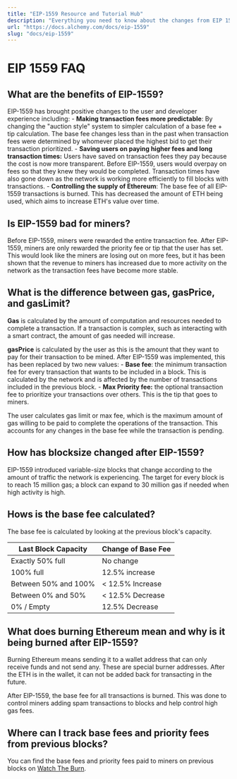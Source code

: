 ```yaml
---
title: "EIP-1559 Resource and Tutorial Hub"
description: "Everything you need to know about the changes from EIP 1559 (London Hardfork) as a developer, and how you can use the new methods for transactions in your DApp."
url: "https://docs.alchemy.com/docs/eip-1559"
slug: "docs/eip-1559"
---
```



# EIP 1559 FAQ

## What are the benefits of EIP-1559?

EIP-1559 has brought positive changes to the user and developer experience including: - **Making transaction fees more predictable**: By changing the "auction style" system to simpler calculation of a base fee + tip calculation. The base fee changes less than in the past when transaction fees were determined by whomever placed the highest bid to get their transaction prioritized. - **Saving users on paying higher fees and long transaction times:** Users have saved on transaction fees they pay because the cost is now more transparent. Before EIP-1559, users would overpay on fees so that they knew they would be completed. Transaction times have also gone down as the network is working more efficiently to fill blocks with transactions. - **Controlling the supply of Ethereum**: The base fee of all EIP-1559 transactions is burned. This has decreased the amount of ETH being used, which aims to increase ETH's value over time.

## Is EIP-1559 bad for miners?

Before EIP-1559, miners were rewarded the entire transaction fee. After EIP-1559, miners are only rewarded the priority fee or tip that the user has set. This would look like the miners are losing out on more fees, but it has been shown that the revenue to miners has increased due to more activity on the network as the transaction fees have become more stable.

## What is the difference between gas, gasPrice, and gasLimit?

**Gas** is calculated by the amount of computation and resources needed to complete a transaction. If a transaction is complex, such as interacting with a smart contract, the amount of gas needed will increase.

**gasPrice** is calculated by the user as this is the amount that they want to pay for their transaction to be mined. After EIP-1559 was implemented, this has been replaced by two new values: - **Base fee**: the minimum transaction fee for every transaction that wants to be included in a block. This is calculated by the network and is affected by the number of transactions included in the previous block. - **Max Priority fee:** the optional transaction fee to prioritize your transactions over others. This is the tip that goes to miners.

The user calculates gas limit or max fee, which is the maximum amount of gas willing to be paid to complete the operations of the transaction. This accounts for any changes in the base fee while the transaction is pending.

## How has blocksize changed after EIP-1559?

EIP-1559 introduced variable-size blocks that change according to the amount of traffic the network is experiencing. The target for every block is to reach 15 million gas; a block can expand to 30 million gas if needed when high activity is high.

## Hows is the base fee calculated?

The base fee is calculated by looking at the previous block's capacity.

| Last Block Capacity  | Change of Base Fee |
| -------------------- | ------------------ |
| Exactly 50% full     | No change          |
| 100% full            | 12.5% increase     |
| Between 50% and 100% | \< 12.5% Increase  |
| Between 0% and 50%   | \< 12.5% Decrease  |
| 0% / Empty           | 12.5% Decrease     |

## What does burning Ethereum mean and why is it being burned after EIP-1559?

Burning Ethereum means sending it to a wallet address that can only receive funds and not send any. These are special burner addresses. After the ETH is in the wallet, it can not be added back for transacting in the future.

After EIP-1559, the base fee for all transactions is burned. This was done to control miners adding spam transactions to blocks and help control high gas fees.

## Where can I track base fees and priority fees from previous blocks?

You can find the base fees and priority fees paid to miners on previous blocks on [Watch The Burn](https://watchtheburn.com/).

